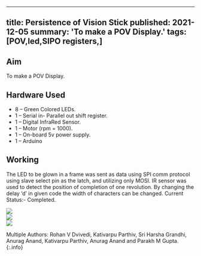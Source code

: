 <!-- ---
title: Persistence of Vision Stick
tags: [POV,led,SIPO registers,]
layout: article
mode: normal
type: article
sharing: true
author: Rohan Dvivedi
show_author_profile: true
show_title: true
full_width: false
header: true
cover: /assets/images/blog/thumbnails/Persistence of Vision Stick.png
--- -->

---
title: Persistence of Vision Stick
published: 2021-12-05
summary: 'To make a POV Display.'
tags: [POV,led,SIPO registers,]
---

## Aim
To make a POV Display.
<!--more-->
## Hardware Used
- 8 – Green Colored LEDs.
- 1 – Serial in- Parallel out shift register.
- 1 – Digital InfraRed Sensor.
- 1 – Motor (rpm = 1000).
- 1 – On-board 5v power supply.
- 1 – Arduino

## Working
The LED to be glown in a frame was sent as data using SPI comm protocol
using slave select pin as the latch, and utilizing only MOSI.
IR sensor was used to detect the position of completion of one revolution.
By changing the delay ‘d’ in given code the width of characters can be changed.
Current Status:- Completed.

<div class="swiper swiper-demo">
  <div class="swiper__wrapper">
    <div class="swiper__slide"><img class="image image" src="{{site.baseurl}}/assets/images/blog/Persistence-Vision-Stick/1.png"/></div>
    <div class="swiper__slide"><img class="image image" src="{{site.baseurl}}/assets/images/blog/Persistence-Vision-Stick/2.png"/></div>
    <div class="swiper__slide"><img class="image image" src="{{site.baseurl}}/assets/images/blog/Persistence-Vision-Stick/3.png"/></div>
  </div>
  <div class="swiper__button swiper__button--prev fas fa-chevron-left"></div>
  <div class="swiper__button swiper__button--next fas fa-chevron-right"></div>
</div>

<style>
.swiper-demo {
  height: auto;
}
</style>
<script>
{%- include scripts/lib/swiper.js -%}
var SOURCES = window.TEXT_VARIABLES.sources;
window.Lazyload.js(SOURCES.jquery, function() {
  $('.swiper-demo').swiper();
});
</script>


<EmbedItem url='https://www.youtube.com/embed/thcln1SD9bk' />

Multiple Authors: Rohan V Dvivedi, Kativarpu Parthiv, Sri Harsha Grandhi, Anurag Anand, Kativarpu Parthiv, Anurag Anand and Parakh M Gupta.
{:.info}